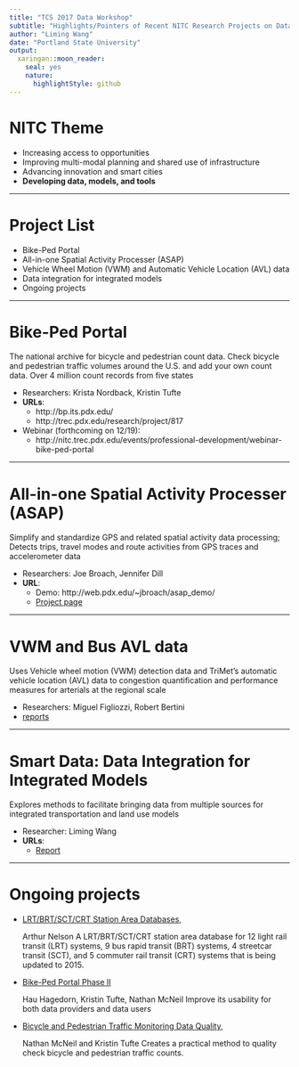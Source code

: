 ```yaml
---
title: "TCS 2017 Data Workshop"
subtitle: "Highlights/Pointers of Recent NITC Research Projects on Data"
author: "Liming Wang"
date: "Portland State University"
output:
  xaringan::moon_reader:
    seal: yes
    nature:
      highlightStyle: github
---
```


<style>
  @page {
    size: 1210px 681px;
    margin: 0;
  }
  
  @media print {
    .remark-slide-scaler {
      width: 100% !important;
      height: 100% !important;
      transform: scale(1) !important;
      top: 0 !important;
      left: 0 !important;
    }
  }
</style>

# NITC Theme

- Increasing access to opportunities
- Improving multi-modal planning and shared use of infrastructure
- Advancing innovation and smart cities
- **Developing data, models, and tools**

---

# Project List

- Bike-Ped Portal
- All-in-one Spatial Activity Processer (ASAP)
- Vehicle Wheel Motion (VWM) and Automatic Vehicle Location (AVL) data
- Data integration for integrated models
- Ongoing projects

---

# Bike-Ped Portal

The national archive for bicycle and pedestrian count data. Check bicycle and pedestrian traffic volumes around the U.S. and add your own count data. Over 4 million count records from five states

- Researchers: Krista Nordback, Kristin Tufte
- **URLs**: 
    - http://bp.its.pdx.edu/
    - http://trec.pdx.edu/research/project/817
- Webinar (forthcoming on 12/19):
    - http://nitc.trec.pdx.edu/events/professional-development/webinar-bike-ped-portal

---

# All-in-one Spatial Activity Processer (ASAP)

Simplify and standardize GPS and related spatial activity data processing; Detects trips, travel modes and route activities from GPS traces and accelerometer data

- Researchers: Joe Broach, Jennifer Dill
- **URL**: 
    - Demo: http://web.pdx.edu/~jbroach/asap_demo/
    - [Project page](http://trec.pdx.edu/research/project/984/Adding_Value_to_GPS_Travel_Data_with_New_Open-Source_Processing_Software_for_Everyone)

---

# VWM and Bus AVL data 
Uses Vehicle wheel motion (VWM) detection data and TriMet’s automatic vehicle location (AVL) data to congestion quantification and performance measures for arterials at the regional scale

- Researchers: Miguel Figliozzi, Robert Bertini
- [reports](http://nitc.trec.pdx.edu/research/project/770/Exploiting_New_Data_Sources_to_Quantify_Arterial_Congestion_and_Performance_Measures_at_a_Regional_Scale_)

---

# Smart Data: Data Integration for Integrated Models

Explores methods to facilitate bringing data from multiple sources for integrated transportation and land use models

- Researcher: Liming Wang
- **URLs**: 
    - [Report](http://nitc.trec.pdx.edu/research/project/581/Continuous_Data_Integration_for_Land_Use_and_Transportation_Planning_and_Modeling)

---

# Ongoing projects

- [LRT/BRT/SCT/CRT Station Area Databases, ](http://nitc.trec.pdx.edu/research/project/1103/Updating_and_Expanding_LRT/BRT/SCT/CRT_Data_and_Analysis)
    
    Arthur Nelson
    A LRT/BRT/SCT/CRT station area database for 12 light rail transit (LRT) systems, 9 bus rapid transit (BRT) systems, 4 streetcar transit (SCT), and 5 commuter rail transit (CRT) systems that is being updated to 2015.

- [Bike-Ped Portal Phase II](http://trec.pdx.edu/research/project/1068/Bike-Ped_Portal_Phase_II)

    Hau Hagedorn, Kristin Tufte, Nathan McNeil
    Improve its usability for both data providers and data users

- [Bicycle and Pedestrian Traffic Monitoring Data Quality,  ](http://nitc.trec.pdx.edu/research/project/1026/Bicycle_and_Pedestrian_Traffic_Monitoring_Data_Quality)

    Nathan McNeil and Kristin Tufte
    Creates a practical method to quality check bicycle and pedestrian traffic counts.
